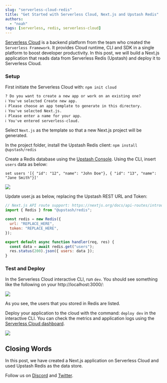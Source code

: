 ```yaml
---
slug: "serverless-cloud-redis"
title: "Get Started with Serverless Cloud, Next.js and Upstash Redis"
authors:
  - "noah"
tags: [serverless, redis, serverless-cloud]
---
```


[Serverless Cloud](http://cloud.serverless.com/) is a backend platform from the team who created the `Serverless Framework`. It provides Cloud runtime, CLI and SDK in a single platform to boost developer productivity. In this post, we will build a Next.js application that reads data from Serverless Redis (Upstash) and deploy it to Serverless Cloud.

### Setup

First initiate the Serverless Cloud with: `npm init cloud`

```text
? Do you want to create a new app or work on an existing one?
ℹ You've selected Create new app.
ℹ Please choose an app template to generate in this directory.
ℹ You've selected Next.js.
ℹ Please enter a name for your app.
ℹ You've entered serverless-cloud.
```

Select `Next.js` as the template so that a new Next.js project will be generated.

In the project folder, install the Upstash Redis client:
`npm install @upstash/redis`

Create a Redis database using the [Upstash Console](https://console.upstash.com/). Using the CLI, insert `users` data as below:

```text
set users '[{ "id": "12", "name": "John Doe"}, { "id": "13", "name": "Jane Smith"}]'
```

![](/blog/serverless-cloud/redisinit.png)

Update user.js as below, replacing the Upstash REST URL and Token:

```js title="user.js"
// Next.js API route support: https://nextjs.org/docs/api-routes/introduction
import { Redis } from "@upstash/redis";

const redis = new Redis({
  url: "REPLACE_HERE",
  token: "REPLACE_HERE",
});

export default async function handler(req, res) {
  const data = await redis.get("users");
  res.status(200).json({ users: data });
}
```

### Test and Deploy

In the Serverless Cloud interactive CLI, run `dev`. You should see something like the following on your http://localhost:3000/:

![](/blog/serverless-cloud/result.png)

As you see, the users that you stored in Redis are listed.

Deploy your application to the cloud with the command: `deploy dev` in the interactive CLI. You can check the metrics and application logs using the [Serverless Cloud dashboard](https://cloud.serverless.com/).

![](/blog/serverless-cloud/cons.png)

## Closing Words

In this post, we have created a Next.js application on Serverless Cloud and used Upstash Redis as the data store.

Follow us
on [Discord](https://upstash.com/discord)
and [Twitter](https://twitter.com/upstash).

